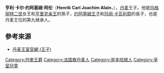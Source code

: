 {{Otheruses|subject=21世紀的丹麥王子|other=15世紀[[葡萄牙帝國|葡萄牙帝國]]的[[王族|王族]]與[[航海家|航海家]]|恩里克 (航海家)}}

{{Infobox royalty
| name            = 亨利
| title           = {{flag|丹麦}}王子殿下<br>{{le|蒙珀扎伯爵|Count of Monpezat}}<br />''HH''  Prince Henrik of Denmark
| image = Indvielse af Ninjago World - Prins Henrik.jpg
| spouse          =
| issue           =
| royal house     = [[格呂克斯堡王朝|格呂克斯堡王朝]]
| full name = 亨利·卡尔·约阿基姆·阿伦<br/>Henrik Carl Joachim Alain
| father          =[[约阿基姆王子_(丹麦)|约阿基姆王子]]
| mother          =[[玛丽·卡瓦利耶|玛丽王妃]]
| birth_date   ={{birth date and age|2009|5|4}}
| birth_place  ={{DEN}}[[哥本哈根|哥本哈根]]{{link-en|哥本哈根大學醫院|Rigshospitalet}}
| religion        = [[基督教|基督教]] 
|}}
{{Danish Royal Family}}
'''亨利·卡尔·约阿基姆·阿伦'''（'''Henrik Carl Joachim Alain'''，{{bd|2009年|5月4日|catIdx=H}}），[[丹麦|丹麦]]王子。他是[[玛格丽特二世_(丹麦)|玛格丽特二世]]女王和[[亨里克亲王_(丹麦)|亨里克亲王]]的孫子，[[约阿基姆王子_(丹麦)|约阿基姆王子]]和[[玛丽·卡瓦利耶|玛丽·卡瓦利耶]]的長子，也是丹麦王位的第九继承人。

== 參考來源 ==
* [https://web.archive.org/web/20110513235110/http://kongehuset.dk/publish.php?dogtag=k_en_fam_hen 丹麦王室官網 (王子)]

{{DEFAULTSORT:Henrik}}
[[Category:丹麥王爵|Category:丹麥王爵]]
[[Category:法国裔丹麦人|Category:法国裔丹麦人]]
[[Category:哥本哈根人|Category:哥本哈根人]]
[[Category:皇室兒童|Category:皇室兒童]]